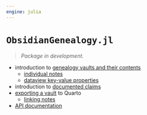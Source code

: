 ```yaml
---
engine: julia
---
```


# `ObsidianGenealogy.jl`



> *Package in development.*


- introduction to [genealogy vaults and their contents](./vaults.qmd)
    - [individual notes](./notes.qmd)
    - [dataview key-value properties](./kvtriples.qmd)
- introduction to [documented claims](./claims.qmd)
- [exporting a vault](./export.qmd) to Quarto
    - [linking notes](./links.qmd)
- [API documentation](./api.qmd)